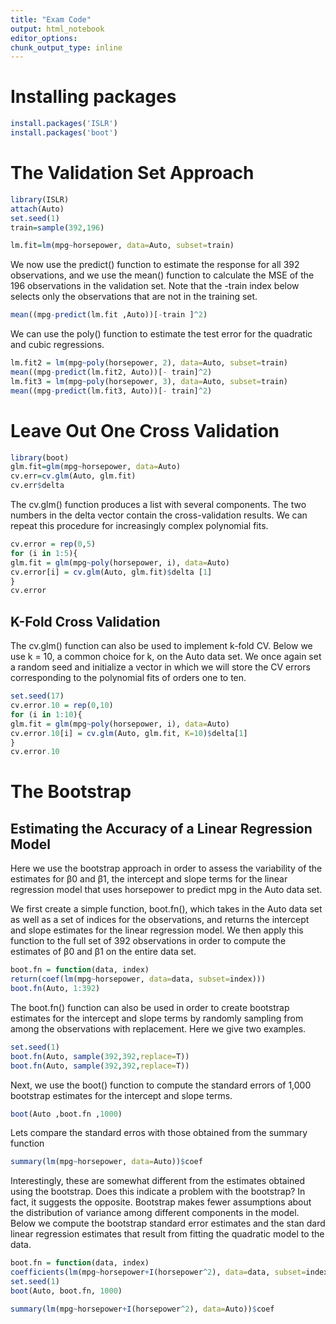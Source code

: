```yaml
---
title: "Exam Code"
output: html_notebook
editor_options: 
chunk_output_type: inline
---
```

# Installing packages
```r
install.packages('ISLR')
install.packages('boot')
```

# The Validation Set Approach
```r
library(ISLR)
attach(Auto)
set.seed(1)
train=sample(392,196)

lm.fit=lm(mpg~horsepower, data=Auto, subset=train)
```

We now use the predict() function to estimate the response for all 392 observations, and we use the mean() function to calculate the MSE of the 196 observations in the validation set. Note that the -train index below selects only the observations that are not in the training set.

```r
mean((mpg-predict(lm.fit ,Auto))[-train ]^2)
```

We can use the poly() function to estimate the test error for the quadratic and cubic regressions.

```r
lm.fit2 = lm(mpg~poly(horsepower, 2), data=Auto, subset=train)
mean((mpg-predict(lm.fit2, Auto))[- train]^2)
lm.fit3 = lm(mpg~poly(horsepower, 3), data=Auto, subset=train)
mean((mpg-predict(lm.fit3, Auto))[- train]^2)
```

# Leave Out One Cross Validation
```r
library(boot)
glm.fit=glm(mpg~horsepower, data=Auto)
cv.err=cv.glm(Auto, glm.fit)
cv.err$delta
```

The cv.glm() function produces a list with several components. The two numbers in the delta vector contain the cross-validation results. We can repeat this procedure for increasingly complex polynomial fits.

```r
cv.error = rep(0,5)
for (i in 1:5){
glm.fit = glm(mpg~poly(horsepower, i), data=Auto)
cv.error[i] = cv.glm(Auto, glm.fit)$delta [1]
}
cv.error
```

## K-Fold Cross Validation

The cv.glm() function can also be used to implement k-fold CV. Below we use k = 10, a common choice for k, on the Auto data set. We once again set a random seed and initialize a vector in which we will store the CV errors corresponding to the polynomial fits of orders one to ten.

```r
set.seed(17)
cv.error.10 = rep(0,10)
for (i in 1:10){
glm.fit = glm(mpg~poly(horsepower, i), data=Auto)
cv.error.10[i] = cv.glm(Auto, glm.fit, K=10)$delta[1]
}
cv.error.10
```

# The Bootstrap
## Estimating the Accuracy of a Linear Regression Model

Here we use the bootstrap approach in order to assess the variability of the estimates for β0 and β1, the intercept and slope terms for the linear regression model that uses horsepower to predict mpg in the Auto data set.

We first create a simple function, boot.fn(), which takes in the Auto data set as well as a set of indices for the observations, and returns the intercept and slope estimates for the linear regression model. We then apply this 
function to the full set of 392 observations in order to compute the estimates of β0 and β1 on the entire data set.

```r
boot.fn = function(data, index)
return(coef(lm(mpg~horsepower, data=data, subset=index)))
boot.fn(Auto, 1:392)
```

The boot.fn() function can also be used in order to create bootstrap estimates for the intercept and slope terms by randomly sampling from among the observations with replacement. Here we give two examples.

```r
set.seed(1)
boot.fn(Auto, sample(392,392,replace=T))
boot.fn(Auto, sample(392,392,replace=T))
```

Next, we use the boot() function to compute the standard errors of 1,000 bootstrap estimates for the intercept and slope terms.

```r
boot(Auto ,boot.fn ,1000)
```

Lets compare the standard erros with those obtained from the summary function

```r
summary(lm(mpg~horsepower, data=Auto))$coef
```

Interestingly, these are somewhat different from the estimates obtained using the bootstrap. Does this indicate a problem with the bootstrap? In fact, it suggests the opposite. Bootstrap makes fewer assumptions about the distribution of variance among different components in the model. Below we compute the bootstrap standard error estimates and the stan dard linear regression estimates that result from fitting the quadratic model to the data.

```r
boot.fn = function(data, index)
coefficients(lm(mpg~horsepower+I(horsepower^2), data=data, subset=index))
set.seed(1)
boot(Auto, boot.fn, 1000)
```

```r
summary(lm(mpg~horsepower+I(horsepower^2), data=Auto))$coef
```

